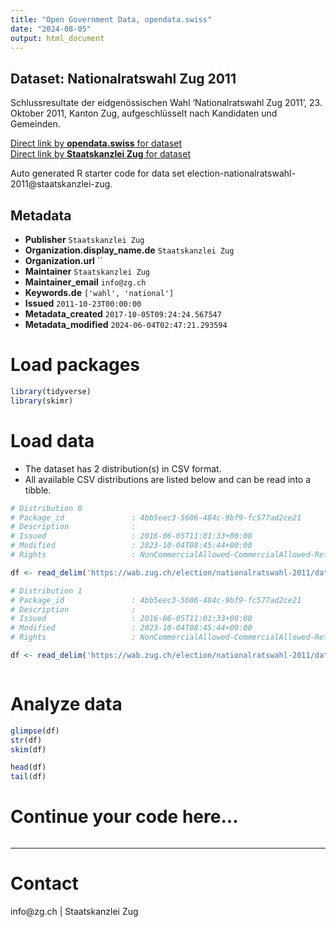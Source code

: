 ```yaml
---
title: "Open Government Data, opendata.swiss"
date: "2024-08-05"
output: html_document
---
```


## Dataset: Nationalratswahl Zug 2011

Schlussresultate der eidgenössischen Wahl 'Nationalratswahl Zug 2011', 23. Oktober 2011, Kanton Zug, aufgeschlüsselt nach Kandidaten und Gemeinden.

[Direct link by **opendata.swiss** for dataset](https://opendata.swiss/de/dataset/nationalratswahl-2011)<br>
[Direct link by **Staatskanzlei Zug** for dataset](https://wab.zug.ch/election/nationalratswahl-2011/data)

Auto generated R starter code for data set election-nationalratswahl-2011@staatskanzlei-zug.

## Metadata

- **Publisher** `Staatskanzlei Zug`
- **Organization.display_name.de** `Staatskanzlei Zug`
- **Organization.url** ``
- **Maintainer** `Staatskanzlei Zug`
- **Maintainer_email** `info@zg.ch`
- **Keywords.de** `['wahl', 'national']`
- **Issued** `2011-10-23T00:00:00`
- **Metadata_created** `2017-10-05T09:24:24.567547`
- **Metadata_modified** `2024-06-04T02:47:21.293594`


# Load packages

```r

library(tidyverse)
library(skimr)

```

# Load data

-   The dataset has 2 distribution(s) in CSV format.
-   All available CSV distributions are listed below and can be read into a tibble.

```r

# Distribution 0
# Package_id               : 4bb5eec3-5606-484c-9bf9-fc577ad2ce21
# Description              : 
# Issued                   : 2016-06-05T11:01:33+00:00
# Modified                 : 2023-10-04T08:45:44+00:00
# Rights                   : NonCommercialAllowed-CommercialAllowed-ReferenceRequired

df <- read_delim('https://wab.zug.ch/election/nationalratswahl-2011/data-parties-csv')

# Distribution 1
# Package_id               : 4bb5eec3-5606-484c-9bf9-fc577ad2ce21
# Description              : 
# Issued                   : 2016-06-05T11:01:33+00:00
# Modified                 : 2023-10-04T08:45:44+00:00
# Rights                   : NonCommercialAllowed-CommercialAllowed-ReferenceRequired

df <- read_delim('https://wab.zug.ch/election/nationalratswahl-2011/data-csv')



```

# Analyze data

```r

glimpse(df)
str(df)
skim(df)

head(df)
tail(df)

```

# Continue your code here...

```r

```

------------------------------------------------------------------------

# Contact

info@zg.ch | Staatskanzlei Zug
